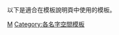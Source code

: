 {{catnav|頁面分類|維基百科模板|按功能分类的模板}}

{{not|Category:维基百科元模板}}

以下是適合在模板說明頁中使用的模板。

[[Category:按功能分类的模板|M]]
[[Category:各名字空間模板|Category:各名字空間模板]]